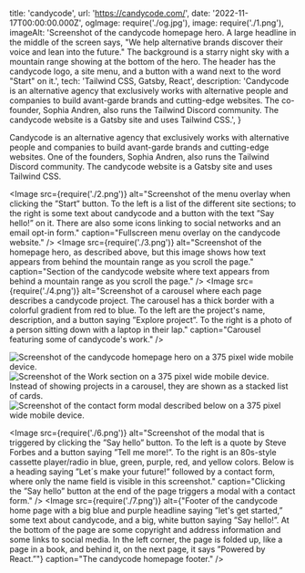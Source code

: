   title: 'candycode',
  url: 'https://candycode.com/',
  date: '2022-11-17T00:00:00.000Z',
  ogImage: require('./og.jpg'),
  image: require('./1.png'),
  imageAlt: 'Screenshot of the candycode homepage hero. A large headline in the middle of the screen says, "We help alternative brands discover their voice and lean into the future." The background is a starry night sky with a mountain range showing at the bottom of the hero. The header has the candycode logo, a site menu, and a button with a wand next to the word "Start" on it.',
  tech: 'Tailwind CSS, Gatsby, React',
  description: 'Candycode is an alternative agency that exclusively works with alternative people and companies to build avant-garde brands and cutting-edge websites. The co-founder, Sophia Andren, also runs the Tailwind Discord community. The candycode website is a Gatsby site and uses Tailwind CSS.',
}

<Intro title="Agency specializing in imaginative websites for alternative brands.">

Candycode is an alternative agency that exclusively works with alternative people and companies to build avant-garde brands and cutting-edge websites. One of the founders, Sophia Andren, also runs the Tailwind Discord community. The candycode website is a Gatsby site and uses Tailwind CSS.

</Intro>

<Image src={require('./2.png')} alt="Screenshot of the menu overlay when clicking the ”Start” button. To the left is a list of the different site sections; to the right is some text about candycode and a button with the text ”Say hello!” on it. There are also some icons linking to social networks and an email opt-in form." caption="Fullscreen menu overlay on the candycode website." />
<Image src={require('./3.png')} alt="Screenshot of the homepage hero, as described above, but this image shows how text appears from behind the mountain range as you scroll the page." caption="Section of the candycode website where text appears from behind a mountain range as you scroll the page." />
<Image src={require('./4.png')} alt="Screenshot of a carousel where each page describes a candycode project. The carousel has a thick border with a colorful gradient from red to blue. To the left are the project's name, description, and a button saying ”Explore project”. To the right is a photo of a person sitting down with a laptop in their lap." caption="Carousel featuring some of candycode's work." />

<Mobile caption="The candycode website on a 375px wide mobile device.">
  <Image src={require('./8.png')} alt="Screenshot of the candycode homepage hero on a 375 pixel wide mobile device." />
  <Image src={require('./9.png')} alt="Screenshot of the Work section on a 375 pixel wide mobile device. Instead of showing projects in a carousel, they are shown as a stacked list of cards." />
  <Image src={require('./10.png')} alt="Screenshot of the contact form modal described below on a 375 pixel wide mobile device." />
</Mobile>

<Image src={require('./6.png')} alt="Screenshot of the modal that is triggered by clicking the ”Say hello” button. To the left is a quote by Steve Forbes and a button saying ”Tell me more!”. To the right is an 80s-style cassette player/radio in blue, green, purple, red, and yellow colors. Below is a heading saying ”Let´s make your future!” followed by a contact form, where only the name field is visible in this screenshot." caption="Clicking the ”Say hello” button at the end of the page triggers a modal with a contact form." />
<Image src={require('./7.png')} alt={"Footer of the candycode home page with a big blue and purple headline saying ”let's get started,” some text about candycode, and a big, white button saying ”Say hello!”. At the bottom of the page are some copyright and address information and some links to social media. In the left corner, the page is folded up, like a page in a book, and behind it, on the next page, it says ”Powered by React.”"} caption="The candycode homepage footer." />
